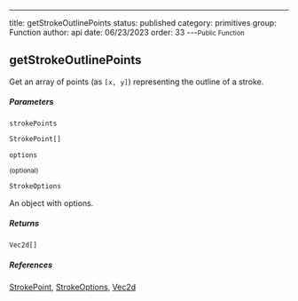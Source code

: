---
title: getStrokeOutlinePoints
status: published
category: primitives
group: Function
author: api
date: 06/23/2023
order: 33
---<Small>Public Function</Small>

## getStrokeOutlinePoints


Get an array of points (as `[x, y]`) representing the outline of a stroke.


##### Parameters


<ParametersTable>

<ParametersTableRow>
<ParametersTableName>

`strokePoints`

</ParametersTableName>
<ParametersTableDescription>

```ts
StrokePoint[]
```



</ParametersTableDescription>
</ParametersTableRow>
<ParametersTableRow>
<ParametersTableName>

`options`

 <Small>(optional)</Small>

</ParametersTableName>
<ParametersTableDescription>

```ts
StrokeOptions
```

An object with options.




</ParametersTableDescription>
</ParametersTableRow>
</ParametersTable>

##### Returns


```ts
Vec2d[]
```

##### References

[StrokePoint](/gen/primitives/StrokePoint-interface), [StrokeOptions](/gen/primitives/StrokeOptions-interface), [Vec2d](/gen/primitives/Vec2d-class)

